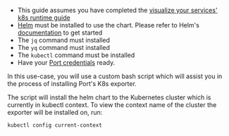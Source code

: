 - This guide assumes you have completed the [visualize your services' k8s runtime guide](https://docs.getport.io/guides/all/visualize-service-k8s-runtime/) 
- [Helm](https://helm.sh) must be installed to use the chart. Please refer to Helm's [documentation](https://helm.sh/docs) to get started
- The `jq` command must installed
- The `yq` command must installed
- The `kubectl` command must be installed
- Have your [Port credentials](/build-your-software-catalog/custom-integration/api/#find-your-port-credentials) ready.

In this use-case, you will use a custom bash script which will assist you in the process of installing Port's K8s exporter.

The script will install the helm chart to the Kubernetes cluster which is currently in kubectl context.
To view the context name of the cluster the exporter will be installed on, run:

```bash
kubectl config current-context
```